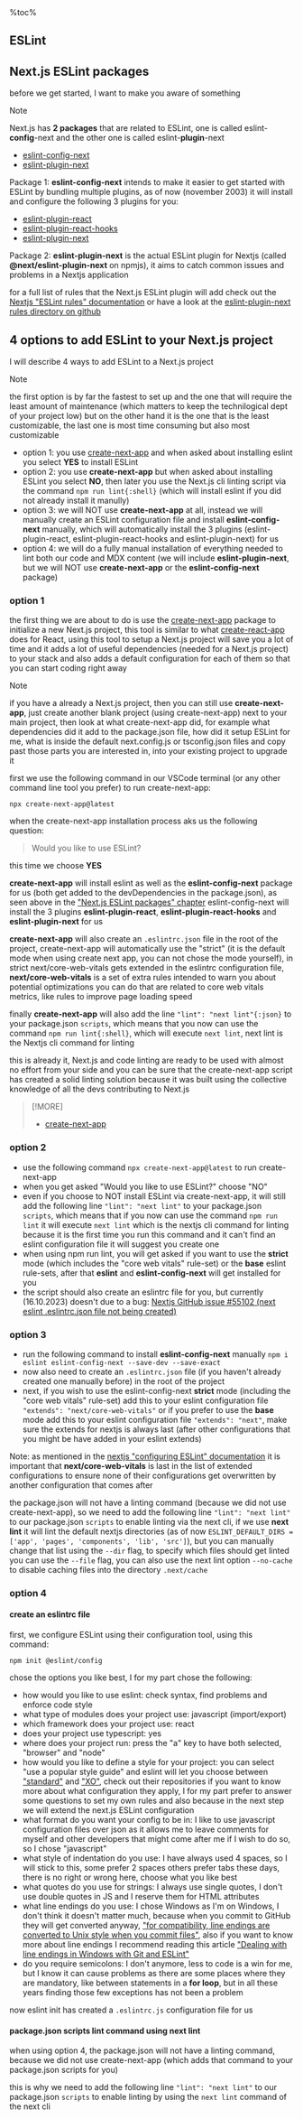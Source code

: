 <aside>
%toc%
</aside>

<article>

# ESLint

## Next.js ESLint packages

before we get started, I want to make you aware of something

> [!NOTE]  
> Next.js has **2 packages** that are related to ESLint, one is called eslint-**config**-next and the other one is called eslint-**plugin**-next

- [eslint-config-next](https://www.npmjs.com/package/eslint-config-next)
- [eslint-plugin-next](https://www.npmjs.com/package/@next/eslint-plugin-next)

Package 1: **eslint-config-next** intends to make it easier to get started with ESLint by bundling multiple plugins, as of now (november 2003) it will install and configure the following 3 plugins for you:

- [eslint-plugin-react](https://www.npmjs.com/package/eslint-plugin-react)
- [eslint-plugin-react-hooks](https://www.npmjs.com/package/eslint-plugin-react-hooks)
- [eslint-plugin-next](https://www.npmjs.com/package/@next/eslint-plugin-next)

Package 2: **eslint-plugin-next** is the actual ESLint plugin for Nextjs (called **@next/eslint-plugin-next** on npmjs), it aims to catch common issues and problems in a Nextjs application

for a full list of rules that the Next.js ESLint plugin will add check out the [Nextjs "ESLint rules" documentation](https://nextjs.org/docs/app/building-your-application/configuring/eslint#eslint-plugin) or have a look at the [eslint-plugin-next rules directory on github](https://github.com/vercel/next.js/tree/canary/packages/eslint-plugin-next/src/rules)

## 4 options to add ESLint to your Next.js project

I will describe 4 ways to add ESLint to a Next.js project

> [!NOTE]  
> the first option is by far the fastest to set up and the one that will require the least amount of maintenance (which matters to keep the technilogical dept of your project low) but on the other hand it is the one that is the least customizable, the last one is most time consuming but also most customizable

- option 1: you use [create-next-app](https://www.npmjs.com/package/create-next-app) and when asked about installing eslint you select **YES** to install ESLint
- option 2: you use **create-next-app** but when asked about installing ESLint you select **NO**, then later you use the Next.js cli linting script via the command `npm run lint{:shell}` (which will install eslint if you did not already install it manully)
- option 3: we will NOT use **create-next-app** at all, instead we will manually create an ESLint configuration file and install **eslint-config-next** manually, which will automatically install the 3 plugins (eslint-plugin-react, eslint-plugin-react-hooks and eslint-plugin-next) for us
- option 4: we will do a fully manual installation of everything needed to lint both our code and MDX content (we will include **eslint-plugin-next**, but we will NOT use **create-next-app** or the **eslint-config-next** package)

### option 1

the first thing we are about to do is use the [create-next-app](https://nextjs.org/docs/pages/api-reference/create-next-app) package to initialize a new Next.js project, this tool is similar to what [create-react-app](https://create-react-app.dev/) does for React, using this tool to setup a Next.js project will save you a lot of time and it adds a lot of useful dependencies (needed for a Next.js project) to your stack and also adds a default configuration for each of them so that you can start coding right away

> [!NOTE]  
> if you have a already a Next.js project, then you can still use **create-next-app**, just create another blank project (using create-next-app) next to your main project, then look at what create-next-app did, for example what dependencies did it add to the package.json file, how did it setup ESLint for me, what is inside the default next.config.js or tsconfig.json files and copy past those parts you are interested in, into your existing project to upgrade it

first we use the following command in our VSCode terminal (or any other command line tool you prefer) to run create-next-app:

```shell
npx create-next-app@latest
```

when the create-next-app installation process aks us the following question:

> Would you like to use ESLint?

this time we choose **YES**

**create-next-app** will install eslint as well as the **eslint-config-next** package for us (both get added to the devDependencies in the package.json), as seen above in the ["Next.js ESLint packages" chapter](#nextjs-eslint-packages) eslint-config-next will install the 3 plugins **eslint-plugin-react**, **eslint-plugin-react-hooks** and **eslint-plugin-next** for us

**create-next-app** will also create an `.eslintrc.json` file in the root of the project, create-next-app will automatically use the "strict" (it is the default mode when using create next app, you can not chose the mode yourself), in strict next/core-web-vitals gets extended in the eslintrc configuration file, **next/core-web-vitals** is a set of extra rules intended to warn you about potential optimizations you can do that are related to core web vitals metrics, like rules to improve page loading speed

finally **create-next-app** will also add the line `"lint": "next lint"{:json}` to your package.json `scripts`, which means that you now can use the command `npm run lint{:shell}`, which will execute `next lint`, next lint is the Nextjs cli command for linting

this is already it, Next.js and code linting are ready to be used with almost no effort from your side and you can be sure that the create-next-app script has created a solid linting solution because it was built using the collective knowledge of all the devs contributing to Next.js

> [!MORE]  
> - [create-next-app](https://nextjs.org/docs/pages/api-reference/create-next-app)

### option 2

- use the following command `npx create-next-app@latest` to run create-next-app
- when you get asked "Would you like to use ESLint?" choose "NO"
- even if you choose to NOT install ESLint via create-next-app, it will still add the following line `"lint": "next lint"` to your package.json `scripts`, which means that if you now can use the command `npm run lint` it will execute `next lint` which is the nextjs cli command for linting because it is the first time you run this command and it can't find an eslint configuration file it will suggest you create one
- when using npm run lint, you will get asked if you want to use the **strict** mode (which includes the "core web vitals" rule-set) or the **base** eslint rule-sets, after that **eslint** and **eslint-config-next** will get installed for you
- the script should also create an eslintrc file for you, but currently (16.10.2023) doesn't due to a bug: [Nextjs GitHub issue #55102 (next eslint .eslintrc.json file not being created)](https://github.com/vercel/next.js/issues/55102)

### option 3

- run the following command to install **eslint-config-next** manually `npm i eslint eslint-config-next --save-dev --save-exact`
- now also need to create an `.eslintrc.json` file (if you haven't already created one manually before) in the root of the project
- next, if you wish to use the eslint-config-next **strict** mode (including the "core web vitals" rule-set) add this to your eslint configuration file `"extends": "next/core-web-vitals"` or if you prefer to use the **base** mode add this to your eslint configuration file `"extends": "next"`, make sure the extends for nextjs is always last (after other configurations that you might be have added in your eslint extends)

Note: as mentioned in the [nextjs "configuring ESLint" documentation](https://nextjs.org/docs/pages/building-your-application/configuring/eslint) it is important that **next/core-web-vitals** is last in the list of extended configurations to ensure none of their configurations get overwritten by another configuration that comes after

the package.json will not have a linting command (because we did not use create-next-app), so we need to add the following line `"lint": "next lint"` to our package.json `scripts` to enable linting via the next cli, if we use **next lint** it will lint the default nextjs directories (as of now `ESLINT_DEFAULT_DIRS = ['app', 'pages', 'components', 'lib', 'src']`), but you can manually change that list using the `--dir` flag, to specify which files should get linted you can use the `--file` flag, you can also use the next lint option `--no-cache` to disable caching files into the directory `.next/cache`

### option 4

#### create an eslintrc file

first, we configure ESLint using their configuration tool, using this command:

```shell
npm init @eslint/config
```

chose the options you like best, I for my part chose the following:

- how would you like to use eslint: check syntax, find problems and enforce code style
- what type of modules does your project use: javascript (import/export)
- which framework does your project use: react
- does your project use typescript: yes
- where does your project run: press the "a" key to have both selected, "browser" and "node"
- how would you like to define a style for your project: you can select "use a popular style guide" and eslint will let you choose between ["standard"](https://www.npmjs.com/package/eslint-config-standard-with-typescript) and ["XO"](https://www.npmjs.com/package/eslint-config-xo), check out their repositories if you want to know more about what configuration they apply, I for my part prefer to answer some questions to set my own rules and also because in the next step we will extend the next.js ESLint configuration
- what format do you want your config to be in: I like to use javascript configuration files over json as it allows me to leave comments for myself and other developers that might come after me if I wish to do so, so I chose "javascript"
- what style of indentation do you use: I have always used 4 spaces, so I will stick to this, some prefer 2 spaces others prefer tabs these days, there is no right or wrong here, choose what you like best
- what quotes do you use for strings: I always use single quotes, I don't use double quotes in JS and I reserve them for HTML attributes
- what line endings do you use: I chose Windows as I'm on Windows, I don't think it doesn't matter much, because when you commit to GitHub they will get converted anyway, ["for compatibility, line endings are converted to Unix style when you commit files"](https://docs.github.com/en/get-started/getting-started-with-git/configuring-git-to-handle-line-endings#about-line-endings), also if you want to know more about line endings I recommend reading this article ["Dealing with line endings in Windows with Git and ESLint"](https://markoskon.com/line-endings-in-vscode-with-git-and-eslint/)
- do you require semicolons: I don't anymore, less to code is a win for me, but I know it can cause problems as there are some places where they are mandatory, like between statements in a **for loop**, but in all these years finding those few exceptions has not been a problem

now eslint init has created a `.eslintrc.js` configuration file for us

#### package.json scripts lint command using **next lint**

when using option 4, the package.json will not have a linting command, because we did not use create-next-app (which adds that command to your package.json scripts for you)

this is why we need to add the following line `"lint": "next lint"` to our package.json `scripts` to enable linting by using the `next lint` command of the next cli

</article>
